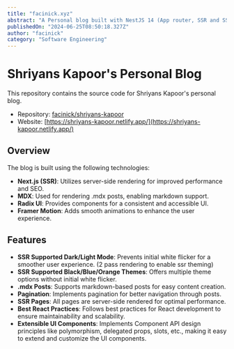 ```yaml
---
title: "facinick.xyz"
abstract: "A Personal blog built with NestJS 14 (App router, SSR and SSG), RadixUI, MDX supporting features like server side code syntax highlighting, Motion-Framer."
publishedOn: "2024-06-25T08:50:18.327Z"
author: "facinick"
category: "Software Engineering"
---
```


# Shriyans Kapoor's Personal Blog

This repository contains the source code for Shriyans Kapoor's personal blog.

- Repository: [facinick/shriyans-kapoor](https://github.com/facinick/shriyans-kapoor.git)
- Website: [https://shriyans-kapoor.netlify.app/](https://shriyans-kapoor.netlify.app/)

## Overview

The blog is built using the following technologies:

- **Next.js (SSR)**: Utilizes server-side rendering for improved performance and SEO.
- **MDX**: Used for rendering .mdx posts, enabling markdown support.
- **Radix UI**: Provides components for a consistent and accessible UI.
- **Framer Motion**: Adds smooth animations to enhance the user experience.

## Features

- **SSR Supported Dark/Light Mode**: Prevents initial white flicker for a smoother user experience. (2 pass rendering to enable ssr theming)
- **SSR Supported Black/Blue/Orange Themes**: Offers multiple theme options without initial white flicker.
- **.mdx Posts**: Supports markdown-based posts for easy content creation.
- **Pagination**: Implements pagination for better navigation through posts.
- **SSR Pages**: All pages are server-side rendered for optimal performance.
- **Best React Practices**: Follows best practices for React development to ensure maintainability and scalability.
- **Extensible UI Components**: Implements Component API design principles like polymorphism, delegated props, slots, etc., making it easy to extend and customize the UI components.

